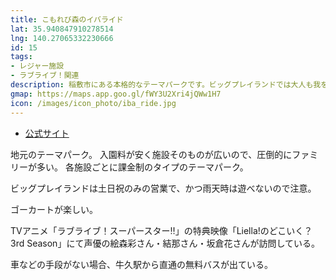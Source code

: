 ```yaml
---
title: こもれび森のイバライド
lat: 35.940847910278514
lng: 140.27065332230666
id: 15
tags:
- レジャー施設
- ラブライブ！関連
description: 稲敷市にある本格的なテーマパークです。ビッグプレイランドでは大人も我を忘れて楽しめます。
gmap: https://maps.app.goo.gl/fWY3U2Xri4jQWw1H7
icon: /images/icon_photo/iba_ride.jpg
---
```


<LinkedImage
  basename="hamyu044/ibaraido-entrance"
/>

- [公式サイト](https://www.ibaraido.co.jp/)

地元のテーマパーク。
入園料が安く施設そのものが広いので、圧倒的にファミリーが多い。
各施設ごとに課金制のタイプのテーマパーク。

<LinkedImage
  basename="hamyu044/iba_ride-map"
/>

<LinkedImage
  basename="poketc_meganest/iba_ride-flowers"
/>

<LinkedImage
  basename="nato_blooming/ibaraido-pond"
/>

ビッグプレイランドは土日祝のみの営業で、かつ雨天時は遊べないので注意。

<LinkedImage
  basename="nato_blooming/ibaraido-big_play"
/>

<LinkedImage
  basename="nato_blooming/iba_ride-big_play"
/>

ゴーカートが楽しい。

<LinkedImage
  basename="nato_blooming/ibaraido-go_kart"
/>

TVアニメ「ラブライブ！スーパースター‼」の特典映像「Liella!のどこいく？ 3rd Season」にて声優の絵森彩さん・結那さん・坂倉花さんが訪問している。

車などの手段がない場合、牛久駅から直通の無料バスが出ている。

<LinkedImage
  basename="hamyu044/iba_ride-bus"
/>
